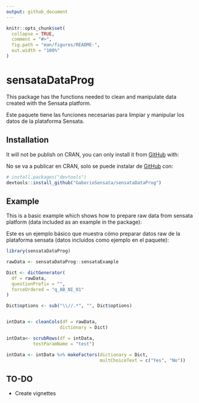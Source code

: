 ```yaml
---
output: github_document
---
```


<!-- README.md is generated from README.Rmd. Please edit that file -->

```r
knitr::opts_chunk$set(
  collapse = TRUE,
  comment = "#>",
  fig.path = "man/figures/README-",
  out.width = "100%"
)
```

# sensataDataProg

<!-- badges: start -->
<!-- badges: end -->


This package has the functions needed to clean and manipulate data created with the Sensata platform.

Este paquete tiene las funciones necesarias para limpiar y manipular los datos de la plataforma Sensata.

## Installation

It will not be publish on CRAN, you can only install it from [GitHub](https://github.com/) with:

No se va a publicar en CRAN, solo se puede instalar de [GitHub](https://github.com/) con:


``` r
# install.packages("devtools")
devtools::install_github("GaborioSensata/sensataDataProg")
```
## Example

This is a basic example which shows how to prepare raw data from sensata platform (data included as an example in the package):

Este es un ejemplo básico que muestra cómo preparar datos raw de la plataforma sensata (datos incluidos como ejemplo en el paquete):

```r
library(sensataDataProg)

rawData <- sensataDataProg::sensataExample

Dict <- dictGenerator(
  df = rawData,
  questionPrefix = "",
  forceOrdered = "q_AB_NI_01"
)

Dict$options <- sub("\\//.*", "", Dict$options)


intData <- cleanCols(df = rawData,
                    dictionary = Dict)

intData<- scrubRows(df = intData,
          testParamName = "test")

intData <- intData %>% makeFactors(dictionary = Dict,
                                   multChoiceText = c("Yes", "No"))


```

## TO-DO

- Create vignettes
